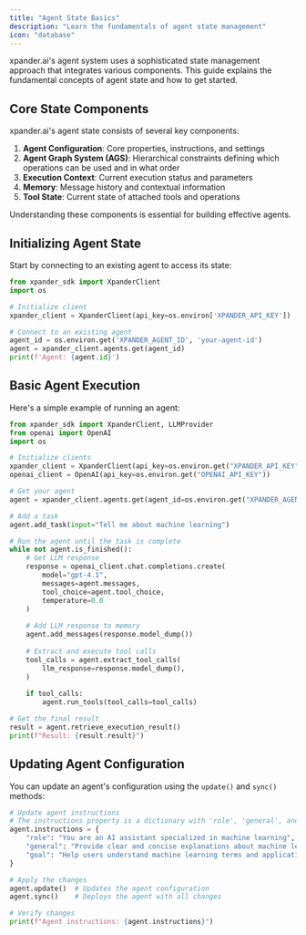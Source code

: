 ```yaml
---
title: "Agent State Basics"
description: "Learn the fundamentals of agent state management"
icon: "database"
---
```


xpander.ai's agent system uses a sophisticated state management approach that integrates various components. This guide explains the fundamental concepts of agent state and how to get started.

## Core State Components

xpander.ai's agent state consists of several key components:

1. **Agent Configuration**: Core properties, instructions, and settings
2. **Agent Graph System (AGS)**: Hierarchical constraints defining which operations can be used and in what order
3. **Execution Context**: Current execution status and parameters
4. **Memory**: Message history and contextual information
5. **Tool State**: Current state of attached tools and operations

Understanding these components is essential for building effective agents.

## Initializing Agent State

Start by connecting to an existing agent to access its state:

```python
from xpander_sdk import XpanderClient
import os

# Initialize client
xpander_client = XpanderClient(api_key=os.environ['XPANDER_API_KEY'])

# Connect to an existing agent
agent_id = os.environ.get('XPANDER_AGENT_ID', 'your-agent-id')
agent = xpander_client.agents.get(agent_id)
print(f'Agent: {agent.id}')
```

## Basic Agent Execution

Here's a simple example of running an agent:

```python
from xpander_sdk import XpanderClient, LLMProvider
from openai import OpenAI
import os

# Initialize clients
xpander_client = XpanderClient(api_key=os.environ.get("XPANDER_API_KEY"))
openai_client = OpenAI(api_key=os.environ.get("OPENAI_API_KEY"))

# Get your agent
agent = xpander_client.agents.get(agent_id=os.environ.get("XPANDER_AGENT_ID"))

# Add a task
agent.add_task(input="Tell me about machine learning")

# Run the agent until the task is complete
while not agent.is_finished():
    # Get LLM response
    response = openai_client.chat.completions.create(
        model="gpt-4.1",
        messages=agent.messages,
        tool_choice=agent.tool_choice,
        temperature=0.0
    )
    
    # Add LLM response to memory
    agent.add_messages(response.model_dump())
    
    # Extract and execute tool calls
    tool_calls = agent.extract_tool_calls(
        llm_response=response.model_dump(),
    )
    
    if tool_calls:
        agent.run_tools(tool_calls=tool_calls)

# Get the final result
result = agent.retrieve_execution_result()
print(f"Result: {result.result}")
```

## Updating Agent Configuration

You can update an agent's configuration using the `update()` and `sync()` methods:

```python
# Update agent instructions
# The instructions property is a dictionary with 'role', 'general', and 'goal' keys
agent.instructions = {
    "role": "You are an AI assistant specialized in machine learning",
    "general": "Provide clear and concise explanations about machine learning concepts",
    "goal": "Help users understand machine learning terms and applications"
}

# Apply the changes
agent.update()  # Updates the agent configuration
agent.sync()    # Deploys the agent with all changes

# Verify changes
print(f"Agent instructions: {agent.instructions}")
```
